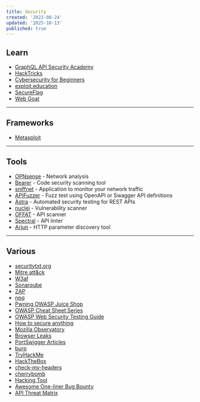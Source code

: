 ```yaml
---
title: Security
created: '2022-08-24'
updated: '2025-10-13'
published: true
---
```


## Learn

- [GraphQL API Security Academy](https://escape.tech/academy)
- [HackTricks](https://book.hacktricks.xyz)
- [Cybersecurity for Beginners](https://github.com/microsoft/Security-101)
- [exploit.education](https://exploit.education)
- [SecureFlag](https://www.secureflag.com)
- [Web Goat](https://github.com/WebGoat/WebGoat)

---

## Frameworks

- [Metasploit](https://metasploit.com)

---

## Tools

- [OPNsense](https://opnsense.org) - Network analysis
- [Bearer](https://github.com/Bearer/bearer) - Code security scanning tool
- [sniffnet](https://github.com/GyulyVGC/sniffnet) - Application to monitor your network traffic
- [APIFuzzer](https://github.com/KissPeter/APIFuzzer) - Fuzz test using OpenAPI or Swagger API definitions
- [Astra](https://github.com/flipkart-incubator/Astra) - Automated security testing for REST APIs
- [nuclei](https://github.com/projectdiscovery/nuclei) - Vulnerability scanner
- [OFFAT](https://github.com/OWASP/OFFAT) - API scanner
- [Spectral](https://github.com/stoplightio/spectral) - API linter
- [Arjun](https://github.com/s0md3v/Arjun) - HTTP parameter discovery tool

---

## Various

- [securitytxt.org](https://securitytxt.org)
- [Mitre att&ck](https://attack.mitre.org)
- [W3af](https://w3af.org)
- [Sonarqube](https://sonarqube.org)
- [ZAP](https://zaproxy.org)
- [npq](https://github.com/lirantal/npq)
- [Pwning OWASP Juice Shop](https://pwning.owasp-juice.shop)
- [OWASP Cheat Sheet Series](https://github.com/OWASP/CheatSheetSeries)
- [OWASP Web Security Testing Guide](https://github.com/OWASP/wstg)
- [How to secure anything](https://github.com/veeral-patel/how-to-secure-anything)
- [Mozilla Observatory](https://developer.mozilla.org/en-US/observatory)
- [Browser Leaks](https://browserleaks.com)
- [PortSwigger Articles](https://portswigger.net/research/articles)
- [burp](https://portswigger.net/burp)
- [TryHackMe](https://tryhackme.com)
- [HackTheBox](https://www.hackthebox.com)
- [check-my-headers](https://github.com/UlisesGascon/check-my-headers)
- [cherrybomb](https://github.com/blst-security/cherrybomb)
- [Hacking Tool](https://github.com/Z4nzu/hackingtool)
- [Awesome One-liner Bug Bounty](https://github.com/dwisiswant0/awesome-oneliner-bugbounty)
- [API Threat Matrix](https://github.com/Escape-Technologies/API-Threat-Matrix)
